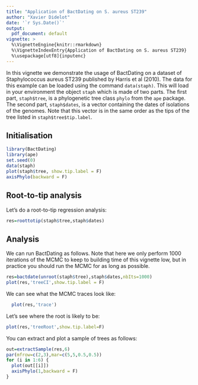 ```yaml
---
title: "Application of BactDating on S. aureus ST239"
author: "Xavier Didelot"
date: '`r Sys.Date()`'
output:
  pdf_document: default
vignette: >
  %\VignetteEngine{knitr::rmarkdown}
  %\VignetteIndexEntry{Application of BactDating on S. aureus ST239}
  %\usepackage[utf8]{inputenc}
---
```


In this vignette we demonstrate the usage of BactDating on a dataset of
Staphylococcus aureus ST239 published by Harris et al (2010).
The data for this example can be loaded using the command `data(staph)`.
This will load in your environment the object `staph` which is made of two parts. 
The first part, `staph$tree`, is a phylogenetic tree class `phylo` from the `ape` package.
The second part, `staph$dates`, is a vector containing the dates of isolations of the genomes.
Note that this vector is in the same order as the tips of the tree listed in `staph$tree$tip.label`.

## Initialisation

```r
library(BactDating)
library(ape)
set.seed(0)
data(staph)
plot(staph$tree, show.tip.label = F)
axisPhylo(backward = F)
```

## Root-to-tip analysis

Let's do a root-to-tip regression analysis:

```r
res=roottotip(staph$tree,staph$dates)
```

## Analysis

We can run BactDating as follows. Note that here we only perform 1000 iterations of the MCMC to keep to building time of this vignette low, but in practice you should run the MCMC for as long as possible.

```r
res=bactdate(unroot(staph$tree),staph$dates,nbIts=1000)
plot(res,'treeCI',show.tip.label = F)
```

We can see what the MCMC traces look like:

```r
  plot(res,'trace')
```

Let's see where the root is likely to be:

```r
plot(res,'treeRoot',show.tip.label=F)
```

You can extract and plot a sample of trees as follows:

```r
out=extractSample(res,6)
par(mfrow=c(2,3),mar=c(5,5,0.5,0.5))
for (i in 1:6) {
  plot(out[[i]])
  axisPhylo(1,backward = F)
}
```


